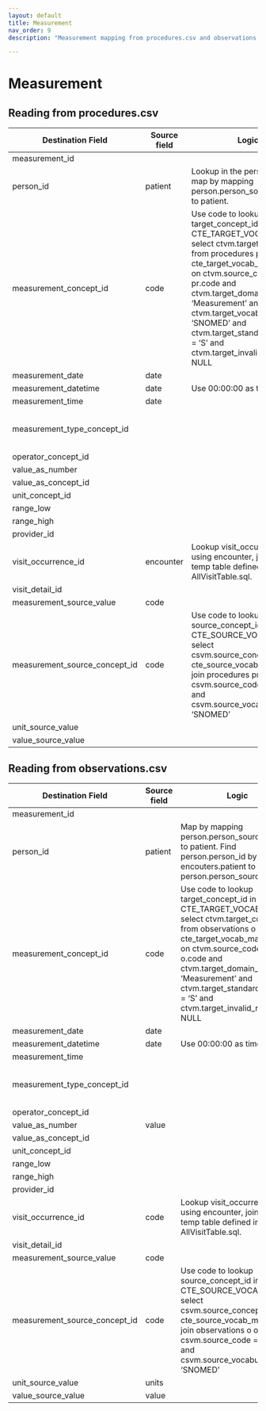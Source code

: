 ```yaml
---
layout: default
title: Measurement
nav_order: 9
description: "Measurement mapping from procedures.csv and observations.csv"

---
```


# Measurement

## Reading from procedures.csv

| Destination Field | Source field | Logic | Comment field |
| --- | --- | --- | --- |
| measurement_id |  |  |  |
| person_id | patient | Lookup in the person table: map by mapping person.person_source_value to patient. |  |
| measurement_concept_id | code | Use code to lookup target_concept_id in CTE_TARGET_VOCAB_MAP:    select ctvm.target_concept_id    from procedures pr     join cte_target_vocab_map ctvm       on ctvm.source_code              = pr.code     and ctvm.target_domain_id       = 'Measurement'     and ctvm.target_vocabulary_id = 'SNOMED'     and ctvm.target_standard_concept = 'S'     and ctvm.target_invalid_reason is NULL |  |
| measurement_date | date |  |  |
| measurement_datetime | date | Use 00:00:00 as the time. |  |
| measurement_time | date |  |  |
| measurement_type_concept_id |  |  | Use concept_id 5001 for all records |
| operator_concept_id |  |  |  |
| value_as_number |  |  |  |
| value_as_concept_id |  |  |  |
| unit_concept_id |  |  |  |
| range_low |  |  |  |
| range_high |  |  |  |
| provider_id |  |  |  |
| visit_occurrence_id | encounter | Lookup visit_occurrence_id using encounter, joining to temp table defined in AllVisitTable.sql. |  |
| visit_detail_id |  |  |  |
| measurement_source_value | code |  |  |
| measurement_source_concept_id | code | Use code to lookup source_concept_id in CTE_SOURCE_VOCAB_MAP:     select csvm.source_concept_id     from cte_source_vocab_map csvm      join procedures pr        on csvm.source_code                 = pr.code        and csvm.source_vocabulary_id  = 'SNOMED' |  |
| unit_source_value |  |  |  |
| value_source_value |  |  |  |

## Reading from observations.csv

| Destination Field | Source field | Logic | Comment field |
| --- | --- | --- | --- |
| measurement_id |  |  |  |
| person_id | patient | Map by mapping person.person_source_value to patient.  Find person.person_id by mapping encouters.patient to person.person_source_value. |  |
| measurement_concept_id | code | Use code to lookup target_concept_id in CTE_TARGET_VOCAB_MAP:    select ctvm.target_concept_id    from observations o     join cte_target_vocab_map ctvm       on ctvm.source_code              = o.code     and ctvm.target_domain_id       = 'Measurement'     and ctvm.target_standard_concept = 'S'     and ctvm.target_invalid_reason is NULL |  |
| measurement_date | date |  |  |
| measurement_datetime | date | Use 00:00:00 as time. |  |
| measurement_time |  |  |  |
| measurement_type_concept_id |  |  | Use concept_id 5001 for all records |
| operator_concept_id |  |  |  |
| value_as_number | value |  |  |
| value_as_concept_id |  |  |  |
| unit_concept_id |  |  |  |
| range_low |  |  |  |
| range_high |  |  |  |
| provider_id |  |  |  |
| visit_occurrence_id | code | Lookup visit_occurrence_id using encounter, joining to temp table defined in AllVisitTable.sql. |  |
| visit_detail_id |  |  |  |
| measurement_source_value | code |  |  |
| measurement_source_concept_id | code | Use code to lookup source_concept_id in CTE_SOURCE_VOCAB_MAP:     select csvm.source_concept_id     from cte_source_vocab_map csvm      join observations o        on csvm.source_code                 = o.code      and csvm.source_vocabulary_id  = 'SNOMED' |  |
| unit_source_value | units |  |  |
| value_source_value | value |  |  |
